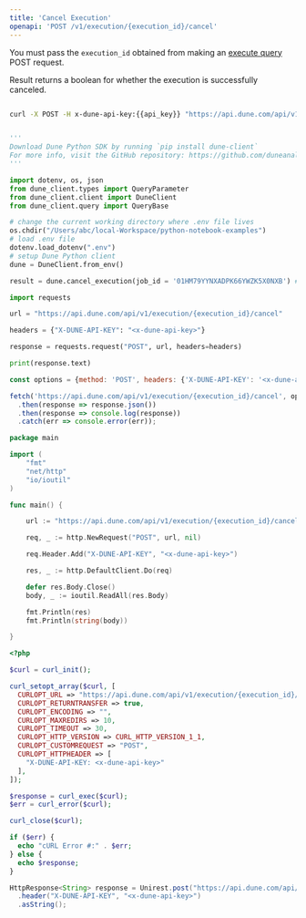 ```yaml
---
title: 'Cancel Execution'
openapi: 'POST /v1/execution/{execution_id}/cancel'
---
```


You must pass the `execution_id` obtained from making an [execute query](execute-query) POST request. 

Result returns a boolean for whether the execution is successfully canceled.

<RequestExample>

```bash cURL

curl -X POST -H x-dune-api-key:{{api_key}} "https://api.dune.com/api/v1/execution/{{execution_id}}/cancel"

```

```python Python SDK

'''
Download Dune Python SDK by running `pip install dune-client`
For more info, visit the GitHub repository: https://github.com/duneanalytics/dune-client/tree/d2195b2a9577e2dcae5d2600cb3eddce20987f38
'''

import dotenv, os, json
from dune_client.types import QueryParameter
from dune_client.client import DuneClient
from dune_client.query import QueryBase

# change the current working directory where .env file lives
os.chdir("/Users/abc/local-Workspace/python-notebook-examples")
# load .env file
dotenv.load_dotenv(".env")
# setup Dune Python client
dune = DuneClient.from_env()

result = dune.cancel_execution(job_id = '01HM79YYNXADPK66YWZK5X0NXB') # pass in the execution_id

```

```python Python
import requests

url = "https://api.dune.com/api/v1/execution/{execution_id}/cancel"

headers = {"X-DUNE-API-KEY": "<x-dune-api-key>"}

response = requests.request("POST", url, headers=headers)

print(response.text)

```

```javascript Javascript
const options = {method: 'POST', headers: {'X-DUNE-API-KEY': '<x-dune-api-key>'}};

fetch('https://api.dune.com/api/v1/execution/{execution_id}/cancel', options)
  .then(response => response.json())
  .then(response => console.log(response))
  .catch(err => console.error(err));

```

```go Go
package main

import (
	"fmt"
	"net/http"
	"io/ioutil"
)

func main() {

	url := "https://api.dune.com/api/v1/execution/{execution_id}/cancel"

	req, _ := http.NewRequest("POST", url, nil)

	req.Header.Add("X-DUNE-API-KEY", "<x-dune-api-key>")

	res, _ := http.DefaultClient.Do(req)

	defer res.Body.Close()
	body, _ := ioutil.ReadAll(res.Body)

	fmt.Println(res)
	fmt.Println(string(body))

}

```

```php PHP
<?php

$curl = curl_init();

curl_setopt_array($curl, [
  CURLOPT_URL => "https://api.dune.com/api/v1/execution/{execution_id}/cancel",
  CURLOPT_RETURNTRANSFER => true,
  CURLOPT_ENCODING => "",
  CURLOPT_MAXREDIRS => 10,
  CURLOPT_TIMEOUT => 30,
  CURLOPT_HTTP_VERSION => CURL_HTTP_VERSION_1_1,
  CURLOPT_CUSTOMREQUEST => "POST",
  CURLOPT_HTTPHEADER => [
    "X-DUNE-API-KEY: <x-dune-api-key>"
  ],
]);

$response = curl_exec($curl);
$err = curl_error($curl);

curl_close($curl);

if ($err) {
  echo "cURL Error #:" . $err;
} else {
  echo $response;
}

```

```java Java
HttpResponse<String> response = Unirest.post("https://api.dune.com/api/v1/execution/{execution_id}/cancel")
  .header("X-DUNE-API-KEY", "<x-dune-api-key>")
  .asString();

```
</RequestExample>